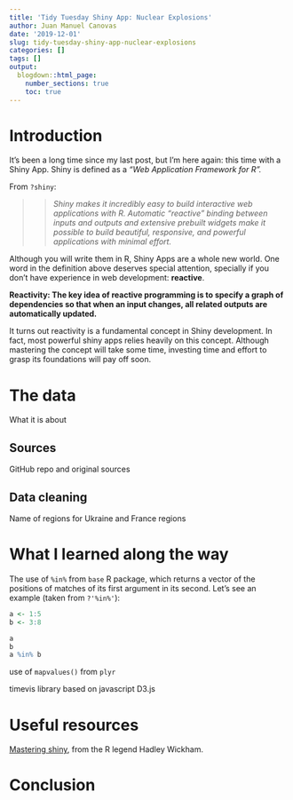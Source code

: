 ```yaml
---
title: 'Tidy Tuesday Shiny App: Nuclear Explosions'
author: Juan Manuel Canovas
date: '2019-12-01'
slug: tidy-tuesday-shiny-app-nuclear-explosions
categories: []
tags: []
output:
  blogdown::html_page:
    number_sections: true
    toc: true
---
```


# Introduction  

It’s been a long time since my last post, but I’m here again: this time with a Shiny App. Shiny is defined as a *"Web Application Framework for R".*   

From `?shiny`:

>> *Shiny makes it incredibly easy to build interactive web applications with R. Automatic "reactive" binding between inputs and outputs and extensive prebuilt widgets make it possible to build beautiful, responsive, and powerful applications with minimal effort.*

Although you will write them in R, Shiny Apps are a whole new world. One word in the definition above deserves special attention, specially if you don’t have experience in web development: **reactive**. 

**Reactivity: The key idea of reactive programming is to specify a graph of dependencies so that when an input changes, all related outputs are automatically updated.**  

It turns out reactivity is a fundamental concept in Shiny development. In fact, most powerful shiny apps relies heavily on this concept. Although mastering the concept will take some time, investing time and effort to grasp its foundations will pay off soon.

# The data  

What it is about  

## Sources  

GitHub repo and original sources  

## Data cleaning  

Name of regions for Ukraine and France regions  

# What I learned along the way

The use of `%in%` from `base` R package, which returns a vector of the positions of matches of its first argument in its second. Let's see an example (taken from `?'%in%'`):

```r
a <- 1:5
b <- 3:8

a
b
a %in% b
```


use of `mapvalues()` from `plyr`  

timevis library based on javascript D3.js   

# Useful resources  

[Mastering shiny](https://mastering-shiny.org/), from the R legend Hadley Wickham.  

# Conclusion  

